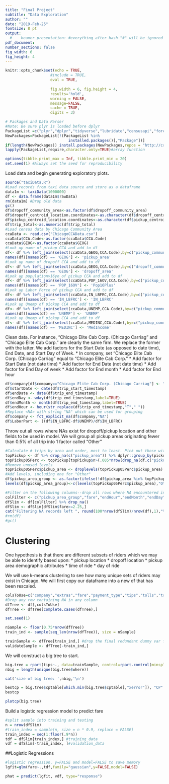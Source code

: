 ```yaml
---
title: "Final Project"
subtitle: "Data Exploration"
author: ""
date: "2019-Feb-25"
fontsize: 8 pt
output:
  #    beamer_presentation: #everything after hash "#" will be ignored 
pdf_document:
number_sections: false
fig_width: 6
fig_height: 4
---
```

  
  ```r
knitr::opts_chunk$set(echo = TRUE, 
                      #include = TRUE, 
                      eval = TRUE, 
                      
                      fig.width = 6, fig.height = 4,
                      results='hold',
                      warning = FALSE,
                      message=FALSE,
                      cache = TRUE,
                      digits = 3) 
```

```r
# Packages and Data Parser
#Note: Be sure plyr is loaded before dplyr
PackageList =c("plyr","dplyr","tidyverse","lubridate","censusapi","forcats","rpart","rpart.plot")
NewPackages=PackageList[!(PackageList %in% 
                            installed.packages()[,"Package"])]
if(length(NewPackages)) install.packages(NewPackages,repos = "http://cran.us.r-project.org")
lapply(PackageList,require,character.only=TRUE)#array function

options(tibble.print_max = Inf, tibble.print_min = 20) 
set.seed(1) #Always set the seed for reproducibility
```

Load data and begin generating exploratory plots.

```r
source("taxiData.R")
#Load records from taxi data source and store as a dataframe
data1m <- taxiData(1000000)
df <- data.frame(data1m$rawData)
rm(data1m) #Drop old data
gc()
df$dropoff_community_area<-as.factor(df$dropoff_community_area)
df$dropoff_centroid_location.coordinates<-as.character(df$dropoff_centroid_location.coordinates)
df$pickup_centroid_location.coordinates<-as.character(df$pickup_centroid_location.coordinates)
df$trip_total<-as.numeric(df$trip_total)
#Load census data by Chicago Community Area
ccaData <- read.csv("ChicagoCCAData.csv")
ccaData$CCA.Code<-as.factor(ccaData$CCA.Code)
ccaData$GEOG<-as.factor(ccaData$GEOG)
#Look up name of pickup CCA and add to df
df<- df %>% left_join(select(ccaData,GEOG,CCA.Code),by=c("pickup_community_area"="CCA.Code"))
names(df)[names(df) == 'GEOG'] <- 'pickup_area'
#Look up name of dropoff CCA and add to df
df<- df %>% left_join(select(ccaData,GEOG,CCA.Code),by=c("dropoff_community_area"="CCA.Code"))
names(df)[names(df) == 'GEOG'] <- 'dropoff_area'
#Look up population>16yo of pickup CCA and add to df
df<- df %>% left_join(select(ccaData,POP_16OV,CCA.Code),by=c("pickup_community_area"="CCA.Code"))
names(df)[names(df) == 'POP_16OV'] <- 'Pop16Plus'
#Look up Labor Force of pickup CCA and add to df
df<- df %>% left_join(select(ccaData,IN_LBFRC,CCA.Code),by=c("pickup_community_area"="CCA.Code"))
names(df)[names(df) == 'IN_LBFRC'] <- 'IN_LBFRC'
#Look up Unemp of pickup CCA and add to df
df<- df %>% left_join(select(ccaData,UNEMP,CCA.Code),by=c("pickup_community_area"="CCA.Code"))
names(df)[names(df) == 'UNEMP'] <- 'UNEMP'
#Look up Unemp of pickup CCA and add to df
df<- df %>% left_join(select(ccaData,MEDINC,CCA.Code),by=c("pickup_community_area"="CCA.Code"))
names(df)[names(df) == 'MEDINC'] <- 'MedIncome'
```
Clean data. For instance, "Chicago Elite Cab Corp. (Chicago Carriag" and "Chicago Elite Cab Corp." are clearly the same firm. We replace the former with the latter. 
We add factors for the Start Date (as opposed to date time), End Date, and Start Day of Week.
* In company, set "Chicago Elite Cab Corp. (Chicago Carriag" equal to "Chicago Elite Cab Corp."
* Add factor for Start Date (not date time)
* Add factor for End Date (not date time)
* Add factor for End Day of week
* Add factor for End month
* Add factor for End hour

```r
df$company[df$company=="Chicago Elite Cab Corp. (Chicago Carriag"] <- "Chicago Elite Cab Corp."
df$startDate <- date(df$trip_start_timestamp)
df$endDate <- date(df$trip_end_timestamp)
df$endDay <- wday(df$trip_end_timestamp,label=TRUE)
df$endMonth <- month(df$trip_end_timestamp,label=TRUE)
df$endHour <- hour(str_replace(df$trip_end_timestamp,"T"," "))
#Replace <NA> with string "NA" which can be used for grouping
df$company <- fct_explicit_na(df$company,"NA") 
df$LaborPart <- ((df$IN_LBFRC-df$UNEMP)/df$IN_LBFRC)
```

Throw out all rows where NAs exist for dropoff/pickup location and other fields to be used in model. We will group all pickup areas originating fewer than 0.5% of all trip into 1 factor called "Other"

```r
#Calculate # trips by area and order, most to least. Pick out those with at least 0.5% of trips.
topPickup <- df %>% drop_na(c("pickup_area")) %>% dplyr::group_by(pickup_area) %>% tally(sort=TRUE)
topPickup05Perc <- topPickup[topPickup$n>(.005*nrow(drop_na(df,c("pickup_area")))),]
#Remove unused levels
topPickup05Perc$pickup_area <- droplevels(topPickup05Perc$pickup_area)
#Add levels, including one for "Other"
df$pickup_area_group <- as.factor(ifelse(!df$pickup_area %in% topPickup05Perc$pickup_area,"Other",df$pickup_area))
levels(df$pickup_area_group)<-c(levels(topPickup05Perc$pickup_area),"Other")

#Filter on the following columns--drop all rows where NA encountered in any column
colFilter <- c("pickup_area_group","fare","endHour","endMonth","endDay","trip_seconds","Pop16Plus","MedIncome","LaborPart")
dfSlim <- df[colFilter] %>% drop_na()
dfSlim <- dfSlim[dfSlim$fare>=2.25,]
cat("Filtering NA records left ", round(100*nrow(dfSlim)/nrow(df),1),"% of data. Dropping original dataframe.")
#rm(df)
#gc()
```

# Clustering

One hypothesis is that there are different subsets of riders which we may be able to identify based upon:
* pickup location
* dropoff location
* pickup area demographic attributes
* time of ride
* day of ride

We will use k-means clustering to see how many unique sets of riders may exist in Chicago. We will first copy our dataframe into a new df that has been rescaled.

```r
colsToUse=c("company","extras","fare","payment_type","tips","tolls","trip_miles","trip_seconds","trip_total","pickup_area","dropoff_area","Pop16Plus","IN_LBFRC","UNEMP","MedIncome","startDate","endDate","endDay","endMonth","endHour","LaborPart","pickup_area","dropoff_area")
#Drop any row containing NA in any column
dfTree <- df[,colsToUse]
dfTree <- dfTree[complete.cases(dfTree),]

set.seed(1)

nSample <- floor(0.75*nrow(dfTree))
train_ind <- sample(seq_len(nrow(dfTree)), size = nSample)

trainSample <- dfTree[train_ind,] #drop the final redundant dummy var for target_control
validateSample <- dfTree[-train_ind,]

```
We will construct a big tree to start.
```r
big.tree = rpart(tips~., data=trainSample, control=rpart.control(minsplit=1000,cp=0.001,xval=10))
nbig = length(unique(big.tree$where)) 

cat('size of big tree: ',nbig,'\n')

bestcp = big.tree$cptable[which.min(big.tree$cptable[,"xerror"]), "CP" ] 
bestcp

plotcp(big.tree) 
```


Build a logistic regression model to predict fare
```r
#split sample into training and testing
n = nrow(dfSlim)
#train_index = sample(n, size = n * 0.9, replace = FALSE)
train_index = seq(1:floor(.9*n))
tdf = dfSlim[train_index,] #training_data
vdf = dfSlim[-train_index, ]#validation_data
```

##Logistic Regressions

```r
#logistic regression, y=FALSE and model=FALSE to save memory
lgfit=glm(fare~.,tdf,family="gaussian",y=FALSE,model=FALSE)

phat = predict(lgfit, vdf, type="response")
```

